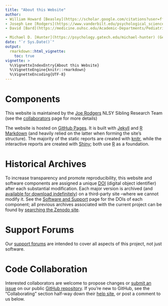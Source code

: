 ```yaml
---
title: "About this Website"
author:
- William Howard [Beasley](https://scholar.google.com/citations?user=ffsJTC0AAAAJ) (Howard Live Oak LLC, Norman)
- Joseph Lee [Rodgers](https://www.vanderbilt.edu/psychological_sciences/bio/joe-rodgers) (Vanderbilt University, Nashville)
- David [Bard](https://medicine.ouhsc.edu/Academic-Departments/Pediatrics/Sections/Developmental-Behavioral-Pediatrics/Faculty/david-e-bard-phd) (University of Oklahoma Health Sciences Center, OKC)

- Michael D. [Hunter](https://psychology.gatech.edu/michael-hunter) (Georgia Tech, Atlanta)
date: "`r Sys.Date()`"
output:
  rmarkdown::html_vignette:
    toc: true
vignette: >
  %\VignetteIndexEntry{About this Website}
  %\VignetteEngine{knitr::rmarkdown}
  %\VignetteEncoding{UTF-8}
---
```


Components
=============================

This website is maintained by the [Joe Rodgers](https://www.vanderbilt.edu/psychological_sciences/bio/joe-rodgers) NLSY Sibling Research Team (see the [collaborators](https://nlsy-links.github.io/NlsyLinks/articles/collaborators.html) page for more details)

The website is hosted on [GitHub Pages](https://pages.github.com/).  It is built with [Jekyll](https://jekyllrb.com/) and [R Markdown](https://rmarkdown.rstudio.com/) (and heavily relied on the latter when forming the site's structure).  The majority of the static reports are created with  [knitr](https://yihui.org/knitr/), while the interactive reports are created with [Shiny](https://shiny.rstudio.com/); both use
[R](https://www.r-project.org/) as a foundation.

Historical Archives
=============================

To increase transparency and promote reproducibility, this website and software components are assigned a unique [DOI](https://www.doi.org/) (digital object identifier) after each substantial modification.  Each major version is archived (and [available for download indefinitely](https://zenodo.org/search?ln=en&p=MReportingPublic)) on a third-party site --where we cannot modify it.  See the [Software and Support](https://nlsy-links.github.io/NlsyLinks/articles/software-and-support.html) page for the DOIs of each component; all previous archives associated with the current project can be found by [searching the Zenodo site](https://zenodo.org/search?ln=en&p=NlsyLinks).

Support Forums
=============================

Our [support forums](https://r-forge.r-project.org/forum/?group_id=1330) are intended to cover all aspects of this project, not just software.

Code Collaboration
=============================

Interested collaborators are welcome to propose changes or [submit an issue](https://github.com/LiveOak/NlsyLinks/issues) on our public [GitHub repository](https://github.com/LiveOak/NlsyLinks).  If you're new to GitHub, see the "Collaborating" section half-way down their [help site](https://help.github.com/), or post a comment to us below.
